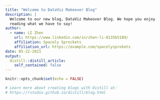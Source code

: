 ```yaml
---
title: "Welcome to DataViz Makeover Blog"
description: |
  Welcome to our new blog, DataViz Makeover Blog. We hope you enjoy 
  reading what we have to say!
author:
  - name: LI Zhen 
    url: https://www.linkedin.com/in/zhen-li-8135b5189/
    affiliation: Spacely Sprockets
    affiliation_url: https://example.com/spacelysprokets
date: 05-22-2021
output:
  distill::distill_article:
    self_contained: false
---
```


```r
knitr::opts_chunk$set(echo = FALSE)

# Learn more about creating blogs with Distill at:
# https://rstudio.github.io/distill/blog.html

```



